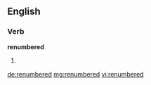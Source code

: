 ==English==

===Verb===
'''renumbered'''

# {{past of|renumber}}

[[de:renumbered]]
[[mg:renumbered]]
[[vi:renumbered]]